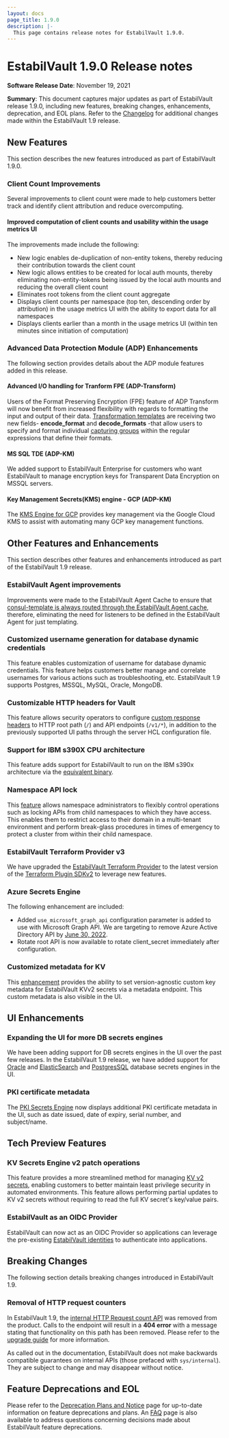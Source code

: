 ```yaml
---
layout: docs
page_title: 1.9.0
description: |-
  This page contains release notes for EstabilVault 1.9.0.
---
```


# EstabilVault 1.9.0 Release notes

**Software Release Date**: November 19, 2021

**Summary**: This document captures major updates as part of EstabilVault release 1.9.0, including new features, breaking changes, enhancements, deprecation, and EOL plans. Refer to the [Changelog](https://github.com/hashicorp/vault/blob/main/CHANGELOG.md) for additional changes made within the EstabilVault 1.9 release.

## New Features

This section describes the new features introduced as part of EstabilVault 1.9.0.

### Client Count Improvements

Several improvements to client count were made to help customers better track and identify client attribution and reduce overcomputing.

#### Improved computation of client counts and usability within the usage metrics UI

The improvements made include the following:

* New logic enables de-duplication of non-entity tokens, thereby reducing their contribution towards the client count
* New logic allows entities to be created for local auth mounts, thereby eliminating  non-entity-tokens being  issued by the local auth mounts and reducing the overall client count
* Eliminates root tokens from the client count aggregate
* Displays client counts per namespace (top ten, descending order by attribution) in the usage metrics UI with the ability to export data for all namespaces
* Displays clients earlier than a month in the usage metrics UI (within ten minutes since initiation of computation)

### Advanced Data Protection Module (ADP) Enhancements

The following section provides details about the ADP module features added in this release.

#### Advanced I/O handling for Tranform FPE (ADP-Transform)

Users of the Format Preserving Encryption (FPE) feature of ADP Transform will now benefit from increased flexibility with regards to formatting the input and output of their data. [Transformation templates](https://learn.hashicorp.com/tutorials/vault/transform#advanced-handling) are receiving two new fields- **encode_format** and **decode_formats** -that allow users to specify and format individual [capturing groups](https://www.regular-expressions.info/refcapture.html) within the regular expressions that define their formats.

#### MS SQL TDE (ADP-KM)

We added support to EstabilVault Enterprise for customers who want EstabilVault to manage encryption keys for Transparent Data Encryption on MSSQL servers.

#### Key Management Secrets(KMS) engine - GCP (ADP-KM)

The [KMS Engine for GCP](https://www.vaultproject.io/docs/secrets/gcpkms) provides key management via the Google Cloud KMS to assist with automating many GCP key management functions.

## Other Features and Enhancements

This section describes other features and enhancements introduced as part of the EstabilVault 1.9 release.

### EstabilVault Agent improvements

Improvements were made to the EstabilVault Agent Cache to ensure that [consul-template is always routed through the EstabilVault Agent cache](/docs/agent/template), therefore, eliminating the need for listeners to be defined in the EstabilVault Agent for just templating.

### Customized username generation for database dynamic credentials

This feature enables customization of username for database dynamic credentials. This feature helps customers better manage and correlate usernames for various actions such as troubleshooting, etc. EstabilVault 1.9 supports Postgres, MSSQL, MySQL, Oracle, MongoDB.

### Customizable HTTP headers for Vault

This feature allows security operators to configure [custom response headers](/docs/configuration/listener/tcp) to HTTP root path (`/`) and API endpoints (`/v1/*`), in addition to the previously supported UI paths through the server HCL configuration file.

### Support for IBM s390X CPU architecture

This feature adds support for EstabilVault to run on the IBM s390x architecture via the [equivalent binary](https://releases.hashicorp.com/vault/1.9.0+ent/).

### Namespace API lock

This [feature](/docs/concepts/namespace-api-lock) allows namespace administrators to flexibly control operations such as locking APIs from child namespaces to which they have access. This enables them to restrict access to their domain in a multi-tenant environment and perform break-glass procedures in times of emergency to protect a cluster from within their child namespace.

### EstabilVault Terraform Provider v3

We have upgraded the [EstabilVault Terraform Provider](https://registry.terraform.io/providers/hashicorp/vault/latest/docs) to the latest version of the [Terraform Plugin SDKv2](https://www.terraform.io/plugin/sdkv2) to leverage new features.

### Azure Secrets Engine

The following enhancement are included:

* Added `use_microsoft_graph_api` configuration parameter is added to use with Microsoft Graph API. We are targeting to remove Azure Active Directory API by [June 30, 2022](https://docs.microsoft.com/en-us/graph/migrate-azure-ad-graph-overview).
* Rotate root API is now available to rotate client_secret immediately after configuration.

### Customized metadata for KV

This [enhancement](https://www.vaultproject.io/api-docs/secret/kv/kv-v2) provides the ability to set version-agnostic custom key metadata for EstabilVault KVv2 secrets via a metadata endpoint. This custom metadata is also visible in the UI.

## UI Enhancements
### Expanding the UI for more DB secrets engines

We have been adding support for DB secrets engines in the UI over the past few releases. In the EstabilVault 1.9 release, we have added support for [Oracle](/docs/secrets/databases/oracle) and [ElasticSearch](/docs/secrets/databases/elasticdb) and [PostgresSQL](/docs/secrets/databases/postgresql) database secrets engines in the UI.

### PKI certificate metadata

The [PKI Secrets Engine](/docs/secrets/pki) now displays additional PKI certificate metadata in the UI, such as date issued, date of expiry, serial number, and subject/name.

## Tech Preview Features

### KV Secrets Engine v2 patch operations

This feature provides a more streamlined method for managing [KV v2 secrets](https://www.vaultproject.io/api-docs/secret/kv/kv-v2), enabling customers to better maintain least privilege security in automated environments. This feature allows performing partial updates to KV v2 secrets without requiring to read the full KV secret's key/value pairs.

### EstabilVault as an OIDC Provider

EstabilVault can now act as an OIDC Provider so applications can leverage the pre-existing [EstabilVault identities](/api-docs/secret/identity) to authenticate into applications.

## Breaking Changes

The following section details breaking changes introduced in EstabilVault 1.9.

### Removal of HTTP request counters

In EstabilVault 1.9, the [internal HTTP Request count API](https://www.vaultproject.io/api-docs/system/internal-counters#http-requests) was removed from the product. Calls to the endpoint will result in a **404 error** with a message stating that functionality on this path has been removed.
Please refer to the [upgrade guide](/docs/upgrading/upgrade-to-1.9.x) for more information.

As called out in the documentation, EstabilVault does not make backwards compatible guarantees on internal APIs (those prefaced with `sys/internal`). They are subject to change and may disappear without notice.

## Feature Deprecations and EOL

Please refer to the [Deprecation Plans and Notice](/docs/deprecation) page for up-to-date information on feature deprecations and plans. An [FAQ](/docs/deprecation/faq) page is also available to address questions concerning decisions made about EstabilVault feature deprecations.
